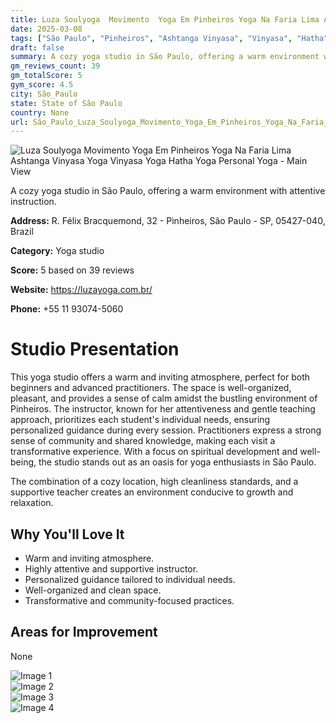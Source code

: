 ```yaml
---
title: Luza Soulyoga  Movimento  Yoga Em Pinheiros Yoga Na Faria Lima Ashtanga Vinyasa Yoga Vinyasa Yoga Hatha Yoga Personal Yoga
date: 2025-03-08
tags: ["São Paulo", "Pinheiros", "Ashtanga Vinyasa", "Vinyasa", "Hatha", "atmosphere", "size", "São Paulo"]  
draft: false
summary: A cozy yoga studio in São Paulo, offering a warm environment with attentive instruction.
gm_reviews_count: 39
gm_totalScore: 5
gym_score: 4.5
city: São_Paulo
state: State of São Paulo
country: None
url: São_Paulo_Luza_Soulyoga_Movimento_Yoga_Em_Pinheiros_Yoga_Na_Faria_Lima_Ashtanga_Vinyasa_Yoga_Vinyasa_Yoga_Hatha_Yoga_Personal_Yoga
---
```


<div className="aspect-[16/9] relative my-8">
  <img 
    src="https://lh5.googleusercontent.com/p/AF1QipOofDvt-5efhEsxjQScXCZ_Cy3sE_Xvqm8kLOPt=w1920-h1080-k-no"
    alt="Luza Soulyoga  Movimento  Yoga Em Pinheiros Yoga Na Faria Lima Ashtanga Vinyasa Yoga Vinyasa Yoga Hatha Yoga Personal Yoga - Main View"
    className="object-cover absolute inset-0 w-full h-full rounded-lg"
  />
</div>

A cozy yoga studio in São Paulo, offering a warm environment with attentive instruction.

**Address:** R. Félix Bracquemond, 32 - Pinheiros, São Paulo - SP, 05427-040, Brazil

**Category:** Yoga studio

**Score:** 5 based on 39 reviews

**Website:** https://luzayoga.com.br/

**Phone:** +55 11 93074-5060

# Studio Presentation

This yoga studio offers a warm and inviting atmosphere, perfect for both beginners and advanced practitioners. The space is well-organized, pleasant, and provides a sense of calm amidst the bustling environment of Pinheiros. The instructor, known for her attentiveness and gentle teaching approach, prioritizes each student's individual needs, ensuring personalized guidance during every session. Practitioners express a strong sense of community and shared knowledge, making each visit a transformative experience. With a focus on spiritual development and well-being, the studio stands out as an oasis for yoga enthusiasts in São Paulo.

The combination of a cozy location, high cleanliness standards, and a supportive teacher creates an environment conducive to growth and relaxation.

## Why You'll Love It

- Warm and inviting atmosphere.
- Highly attentive and supportive instructor.
- Personalized guidance tailored to individual needs.
- Well-organized and clean space.
- Transformative and community-focused practices.

## Areas for Improvement

None

<div className="grid grid-cols-1 xl:grid-cols-2 gap-4 my-8">
<div className="aspect-[4/3] relative"><img src="https://lh3.googleusercontent.com/p/AF1QipM84kLcow8E91FFKK2FiwzEZLOtIQg4GBcH4LWO=w1920-h1080-k-no" alt="Image 1" className="object-cover absolute inset-0 w-full h-full rounded-lg" /></div>
<div className="aspect-[4/3] relative"><img src="https://lh5.googleusercontent.com/p/AF1QipOretqh8pZCMr1uWpiiGpxxP71oCl1xPi3DH3F4=w1920-h1080-k-no" alt="Image 2" className="object-cover absolute inset-0 w-full h-full rounded-lg" /></div>
<div className="aspect-[4/3] relative"><img src="https://lh5.googleusercontent.com/p/AF1QipPwJD7rtgJoBwP4Y6AB8RjAmJ47jUYihz1lo0ku=w1920-h1080-k-no" alt="Image 3" className="object-cover absolute inset-0 w-full h-full rounded-lg" /></div>
<div className="aspect-[4/3] relative"><img src="https://lh5.googleusercontent.com/p/AF1QipPQefn5LvB72kFtFNlwQz3Ab1qeVIzR8F90mKjT=w1920-h1080-k-no" alt="Image 4" className="object-cover absolute inset-0 w-full h-full rounded-lg" /></div>
</div>